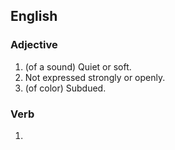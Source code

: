 ==English==
===Adjective===
{{en-adj|more}}
# (of a sound) Quiet or soft.
# Not expressed strongly or openly.
# (of color) Subdued.

===Verb===
{{head|en|verb form}}

# {{en-past of|mute}}